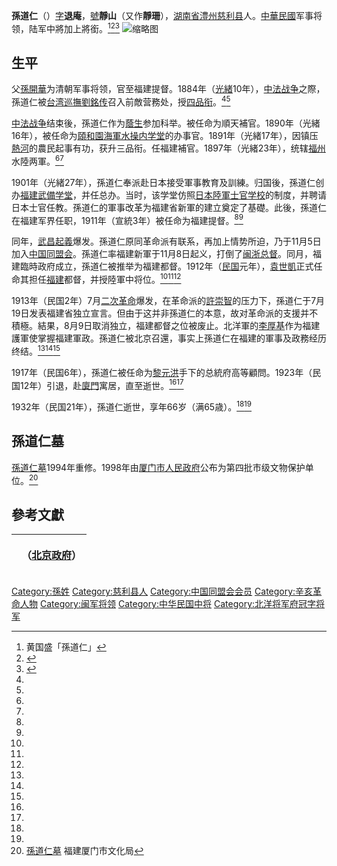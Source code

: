 {{Infobox_officeholder
| name = 孫道仁
| image name =孫道仁2.jpg
| width = 180
| Sex = 男 
| now = [[中華民國|中華民國]]軍事將領
| period = 
| Native place = 
| date of birth = 1867年2月1日<br/>（[[清|清]][[同治|同治]]五年十二月二十七日）
| place of birth = {{QING-1862}}[[湖南省|湖南省]][[澧州|澧州]][[慈利县|慈利县]]
| date of death = 1932年（民國21年）8月
| place of death = {{ROC}}[[福建省_(中華民國)|福建省]][[廈門市|廈門]]
| party = 
| educate = 
| past = 
}}

'''孫道仁'''（{{bd|1867年|2月1日|1932年|8月}}）[[表字|字]]'''退庵'''，[[號|號]]'''靜山'''（又作'''靜珊'''），[[湖南省|湖南省]][[澧州|澧州]][[慈利县|慈利县]]人。[[中華民國|中華民國]]军事将领，陆军中將加上將銜。<ref name=huang>黄国盛「孫道仁」{{Cite book<!--|和書-->|author = [[中国社会科学院|中国社会科学院]]近代史研究所|title = 民国人物传 第9卷|year = 1997|publisher = [[中華書局|中華書局]]|isbn = 7-101-01504-2}}</ref><ref name=xu>{{Cite book<!--|和書-->|author = 徐友春主編|title = 民国人物大辞典 増訂版|year = 2007|publisher = 河北人民出版社|isbn = 978-7-202-03014-1}}</ref><ref name=liu>{{Cite book<!--|和書-->|author = 劉寿林等編|title = 民国職官年表|year = 1995|publisher = 中華書局|isbn = 7-101-01320-1}}</ref>
[[File:孫道仁.jpg|缩略图]]
==生平==
父[[孫開華|孫開華]]为清朝军事将领，官至福建提督。1884年（[[光緒|光緒]]10年），[[中法战争|中法战争]]之際，孫道仁被[[台湾巡撫|台湾巡撫]][[劉銘传|劉銘传]]召入前敵营務处，授[[四品衔|四品衔]]。<ref name=huang/><ref name=xu/>

[[中法战争|中法战争]]结束後，孫道仁作为[[蔭生|蔭生]]参加科举。被任命为順天補官。1890年（光緒16年），被任命为[[頤和園|頤和園]][[海軍水操内学堂|海軍水操内学堂]]的办事官。1891年（光緒17年），因镇压[[熱河省|熱河]]的農民起事有功，获升三品衔。任福建補官。1897年（光緒23年），统辖[[福州市|福州]]水陸两軍。<ref name=huang/><ref name=xu/>

1901年（光緒27年），孫道仁奉派赴日本接受軍事教育及訓練。归国後，孫道仁创办[[福建武備学堂|福建武備学堂]]，并任总办。当时，该学堂仿照[[陸軍士官学校_(日本)|日本陸軍士官学校]]的制度，并聘请日本士官任教。孫道仁的軍事改革为福建省新軍的建立奠定了基礎。此後，孫道仁在福建军界任职，1911年（宣統3年）被任命为福建提督。<ref name=huang/><ref name=xu/>

同年，[[武昌起義|武昌起義]]爆发。孫道仁原同革命派有联系，再加上情势所迫，乃于11月5日加入[[中国同盟会|中国同盟会]]。孫道仁率福建新軍于11月8日起义，打倒了[[闽浙总督|闽浙总督]]。同月，福建臨時政府成立，孫道仁被推举为福建都督。1912年（[[民国紀元|民国]]元年），[[袁世凱|袁世凱]]正式任命其担任[[福建省_(中華民国)|福建]]都督，并授陸軍中将位。<ref name=huang/><ref name=xu/><ref name=liu/>

1913年（民国2年）7月[[二次革命|二次革命]]爆发，在革命派的[[許崇智|許崇智]]的压力下，孫道仁于7月19日发表福建省独立宣言。但由于这并非孫道仁的本意，故对革命派的支援并不積極。結果，8月9日取消独立，福建都督之位被废止。北洋軍的[[李厚基|李厚基]]作为福建護軍使掌握福建軍政。孫道仁被北京召還，事实上孫道仁在福建的軍事及政務经历终结。<ref name=huang/><ref name=xu/><ref name=liu/>

1917年（民国6年），孫道仁被任命为[[黎元洪|黎元洪]]手下的总統府高等顧問。1923年（民国12年）引退，赴[[廈門|廈門]]寓居，直至逝世。<ref name=huang/><ref name=xu/>

1932年（民国21年），孫道仁逝世，享年66岁（满65歳）。<ref name=huang/><ref name=xu/>

==孫道仁墓==
[[孫道仁墓|孫道仁墓]]1994年重修。1998年由[[厦门市人民政府|厦门市人民政府]]公布为第四批市级文物保护单位。<ref name="xmculture">[http://www.xmculture.gov.cn/whzt/whyc/ngdsy/qtbkydww/200807/t9753.htm 孫道仁墓]{{dead link|date=2017年12月 |bot=InternetArchiveBot |fix-attempted=yes }} 福建厦门市文化局</ref>

==參考文獻==
{{reflist}}
{| class="wikitable" style="margin:0 auto"
|- 
!　{{CHN1912}}（[[中华民国北京政府|北京政府]]）
{{先代次代|[[福建省_(中華民国)|福建]]都督|<small>1911年10月 - 1913年12月</small>|（創設）|[[劉冠雄|劉冠雄]]}}
|}
{{DEFAULTSORT:Sun孙}}
[[Category:孫姓|Category:孫姓]]
[[Category:慈利县人|Category:慈利县人]]
[[Category:中国同盟会会员|Category:中国同盟会会员]]
[[Category:辛亥革命人物|Category:辛亥革命人物]]
[[Category:闽军将领|Category:闽军将领]]
[[Category:中华民国中将|Category:中华民国中将]]
[[Category:北洋将军府冠字将军|Category:北洋将军府冠字将军]]